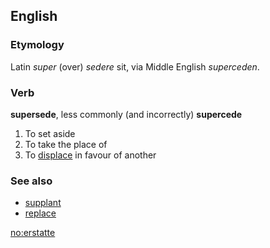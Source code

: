 ==English==

===Etymology===
Latin ''super'' (over) ''sedere'' sit, via Middle English ''superceden''.

===Verb===
'''supersede''', less commonly (and incorrectly) '''supercede'''

# To set aside
# To take the place of
# To [[displace]] in favour of another


===See also===
* [[supplant]]
* [[replace]]
[[no:erstatte]]